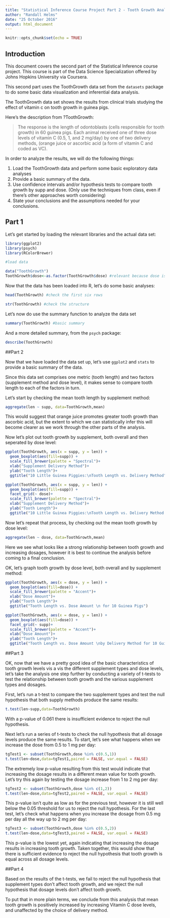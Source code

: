 ```yaml
---
title: "Statistical Inference Course Project Part 2 - Tooth Growth Analysis"
author: "Randall Helms"
date: "25 October 2016"
output: html_document
---
```


```r
knitr::opts_chunk$set(echo = TRUE)
```

## Introduction

This document covers the second part of the Statistical Inference course project. This course is part of the Data Science Specialization offered by Johns Hopkins University via Coursera.

This second part uses the ToothGrowth data set from the `datasets` package to do some basic data visualization and inferential data analysis. 

The ToothGrowth data set shows the results from clinical trials studying the effect of vitamin c on tooth growth in guinea pigs.

Here's the description from ?ToothGrowth:

>The response is the length of odontoblasts (cells responsible for tooth growth) in 60 guinea pigs. Each animal received one of three dose levels of vitamin C (0.5, 1, and 2 mg/day) by one of two delivery methods, (orange juice or ascorbic acid (a form of vitamin C and coded as VC).

In order to analyze the results, we will do the following things:

1. Load the ToothGrowth data and perform some basic exploratory data analyses
2. Provide a basic summary of the data.
3. Use confidence intervals and/or hypothesis tests to compare tooth growth by supp and dose. (Only use the techniques from class, even if there's other approaches worth considering)
4. State your conclusions and the assumptions needed for your conclusions.

## Part 1

Let's get started by loading the relevant libraries and the actual data set:

```r
library(ggplot2)
library(psych)
library(RColorBrewer)

#load data

data("ToothGrowth")
ToothGrowth$dose<-as.factor(ToothGrowth$dose) #relevant because dose is a factor
```

Now that the data has been loaded into R, let's do some basic analyses:

```r
head(ToothGrowth) #check the first six rows
```

```r
str(ToothGrowth) #check the structure
```

Let's now do use the summary function to analyze the data set

```r
summary(ToothGrowth) #basic summary
```

And a more detailed summary, from the `psych` package:

```r
describe(ToothGrowth)
```

##Part 2

Now that we have loaded the data set up, let's use `ggplot2` and `stats` to provide a basic summary of the data.

Since this data set comprises one metric (tooth length) and two factors (supplement method and dose level), it makes sense to compare tooth length to each of the factors in turn.

Let's start by checking the mean tooth length by supplement method:

```r
aggregate(len ~ supp, data=ToothGrowth,mean)
```

This would suggest that orange juice promotes greater tooth growth than ascorbic acid, but the extent to which we can statistically infer this will become clearer as we work through the other parts of the analysis.

Now let's plot out tooth growth by supplement, both overall and then seperated by dose level:

```r

ggplot(ToothGrowth, aes(x = supp, y = len)) + 
  geom_boxplot(aes(fill=supp)) +
  scale_fill_brewer(palette = "Spectral")+
  xlab("Supplement Delivery Method")+
  ylab("Tooth Length")+
  ggtitle("10 Little Guinea Piggies:\nTooth Length vs. Delivery Method")

ggplot(ToothGrowth, aes(x = supp, y = len)) + 
  geom_boxplot(aes(fill=supp)) +
  facet_grid(~ dose)+
  scale_fill_brewer(palette = "Spectral")+
  xlab("Supplement Delivery Method")+
  ylab("Tooth Length")+
  ggtitle("10 Little Guinea Piggies:\nTooth Length vs. Delivery Method \nby Dose Amount")

```

Now let's repeat that process, by checking out the mean tooth growth by dose level:

```r
aggregate(len ~ dose, data=ToothGrowth,mean)
```

Here we see what looks like a strong relationship between tooth growth and increasing dosages, however it is best to continue the analysis before coming to a final conclusion.

OK, let's graph tooth growth by dose level, both overall and by supplement method:

```r
ggplot(ToothGrowth, aes(x = dose, y = len)) + 
  geom_boxplot(aes(fill=dose)) +
  scale_fill_brewer(palette = "Accent")+
  xlab("Dose Amount")+
  ylab("Tooth Length")+
  ggtitle("Tooth Length vs. Dose Amount \n for 10 Guinea Pigs")

ggplot(ToothGrowth, aes(x = dose, y = len)) + 
  geom_boxplot(aes(fill=dose)) +
  facet_grid(~ supp)+
  scale_fill_brewer(palette = "Accent")+
  xlab("Dose Amount")+
  ylab("Tooth Length")+
  ggtitle("Tooth Length vs. Dose Amount \nby Delivery Method for 10 Guinea Pigs")

```

##Part 3

OK, now that we have a pretty good idea of the basic characteristics of tooth growth levels vis a vis the different supplement types and dose levels, let's take the analysis one step further by conducting a variety of t-tests to test the relationship between tooth growth and the various supplement types and dosages. 

First, let's run a t-test to compare the two supplement types and test the null hypothesis that both supply methods produce the same results:

```r
t.test(len~supp,data=ToothGrowth)
```

With a p-value of 0.061 there is insufficient evidence to reject the null hypothesis.

Next let's run a series of t-tests to check the null hypothesis that all dosage levels produce the same results. To start, let's see what happens when we increase the dose from 0.5 to 1 mg per day:

```r
tgTest1 <- subset(ToothGrowth,dose %in% c(0.5,1))
t.test(len~dose,data=tgTest1,paired = FALSE, var.equal = FALSE)
```

The extremely low p-value resulting from this test would indicate that increasing the dosage results in a different mean value for tooth growth. Let's try this again by testing the dosage increase from 1 to 2 mg per day:

```r
tgTest2 <- subset(ToothGrowth,dose %in% c(1,2))
t.test(len~dose,data=tgTest2,paired = FALSE, var.equal = FALSE)
```

This p-value isn't quite as low as for the previous test, however it is still well below the 0.05 threshold for us to reject the null hypothesis. For the last test, let's check what happens when you increase the dosage from 0.5 mg per day all the way up to 2 mg per day:

```r
tgTest3 <- subset(ToothGrowth,dose %in% c(0.5,2))
t.test(len~dose,data=tgTest3,paired = FALSE, var.equal = FALSE)
```

This p-value is the lowest yet, again indicating that increasing the dosage results in increasing tooth growth. Taken together, this would show that there is sufficient evidence to reject the null hypothesis that tooth growth is equal across all dosage levels.

##Part 4

Based on the results of the t-tests, we fail to reject the null hypothesis that supplement types don't affect tooth growth, and we reject the null hypothesis that dosage levels don't affect tooth growth.

To put that in more plain terms, we conclude from this analysis that mean tooth growth is positively increased by increasing Vitamin C dose levels, and unaffected by the choice of delivery method. 